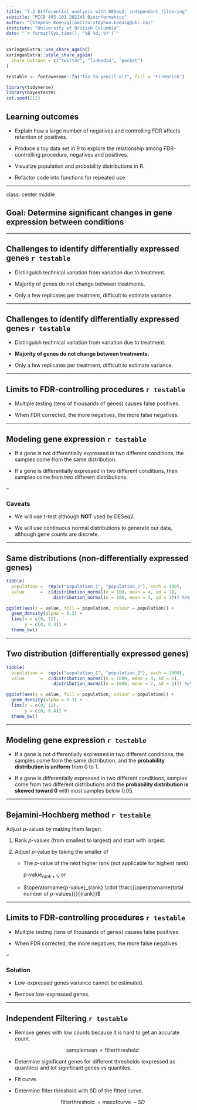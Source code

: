 ```yaml
---
title: "7.3 Differential analysis with DESeq2: independent filtering"
subtitle: "MICB 405 101 2021W1 Bioinformatics"
author: "[Stephan Koenig](mailto:stephan.koenig@ubc.ca)"
institute: "University of British Columbia"
date: "`r format(Sys.time(), '%B %d, %Y')`"
---
```

  
```r
xaringanExtra::use_share_again()
xaringanExtra::style_share_again(
  share_buttons = c("twitter", "linkedin", "pocket")
)

testable <- fontawesome::fa("fas fa-pencil-alt", fill = "FireBrick")

library(tidyverse)
library(bayestestR)
set.seed(212)
```

## Learning outcomes

- Explain how a large number of negatives and controlling FDR affects retention of positives.

- Produce a toy data set in R to explore the relationship among FDR-controlling procedure, negatives and positives.

- Visualize population and probability distributions in R.

- Refactor code into functions for repeated use.

---

class: center middle

## Goal: Determine significant changes in gene expression between conditions

---

## Challenges to identify differentially expressed genes `r testable`

- Distinguish technical variation from variation due to treatment.

- Majority of genes do not change between treatments.

- Only a few replicates per treatment, difficult to estimate variance.

---

## Challenges to identify differentially expressed genes `r testable`

- Distinguish technical variation from variation due to treatment.

- **Majority of genes do not change between treatments.**

- Only a few replicates per treatment, difficult to estimate variance.

---

## Limits to FDR-controlling procedures `r testable`

- Multiple testing (tens of thousands of genes) causes false positives.

- When FDR corrected, the more negatives, the more false negatives.

---

## Modeling gene expression `r testable`

- If a gene is not differentially expressed in two different conditions, the samples come from the same distribution.

- If a gene is differentially expressed in two different conditions, then samples come from two different distributions.

--

### Caveats

- We will use *t*-test although **NOT** used by DESeq2.

- We will use continuous normal distributions to generate our data, although gene counts are discrete.

---

## Same distributions (non-differentially expressed genes)

```r
tibble(
  population =  rep(c("population_1", "population_2"), each = 100),
  value      =  c(distribution_normal(n = 100, mean = 4, sd = 1),
                  distribution_normal(n = 100, mean = 4, sd = 1))) %>% 

ggplot(aes(x = value, fill = population, colour = population)) +
  geom_density(alpha = 0.3) +
  lims(x = c(0, 12),
       y = c(0, 0.4)) +
  theme_bw()
```

---

## Two distribution (differentially expressed genes)

```r
tibble(
  population =  rep(c("population_1", "population_2"), each = 1000),
  value      =  c(distribution_normal(n = 1000, mean = 4, sd = 1),
                  distribution_normal(n = 1000, mean = 7, sd = 1))) %>% 

ggplot(aes(x = value, fill = population, colour = population)) +
  geom_density(alpha = 0.3) +
  lims(x = c(0, 12),
       y = c(0, 0.4)) +
  theme_bw()
```

---

## Modeling gene expression `r testable`

- If a gene is not differentially expressed in two different conditions, the samples come from the same distribution, and the **probability distribution is uniform** from 0 to 1.

- If a gene is differentially expressed in two different conditions, samples come from two different distributions and the **probability distribution is skewed toward 0** with most samples below 0.05.

---

## Bejamini-Hochberg method `r testable`

Adjust *p*-values by making them larger:

1. Rank *p*-values (from smallest to largest) and start with largest.

1. Adjust *p*-value by taking the smaller of
  
    - The *p*-value of the next higher rank (not applicable for highest rank)
    
        $\operatorname{p-value}_{rank+1}$, or
    
    - $\operatorname{p-value}_{rank} \cdot \frac{{\operatorname{total number of p-values}}}{{rank}}$
    
---

## Limits to FDR-controlling procedures `r testable`

- Multiple testing (tens of thousands of genes) causes false positives.

- When FDR corrected, the more negatives, the more false negatives.

--

### Solution

- Low-expressed genes variance cannot be estimated.

- Remove low-expressed genes.

---

## Independent Filtering `r testable`

- Remove genes with low counts because it is hard to get an accurate count.

    $$\operatorname{sample mean} > \operatorname{filter threshold}$$

- Determine significant genes for different thresholds (expressed as quantiles) and lot significant genes vs quantiles.

- Fit curve.

- Determine filter threshold with SD of the fitted curve.

    $$\operatorname{filter threshold} = \operatorname{max of curve} - SD$$
